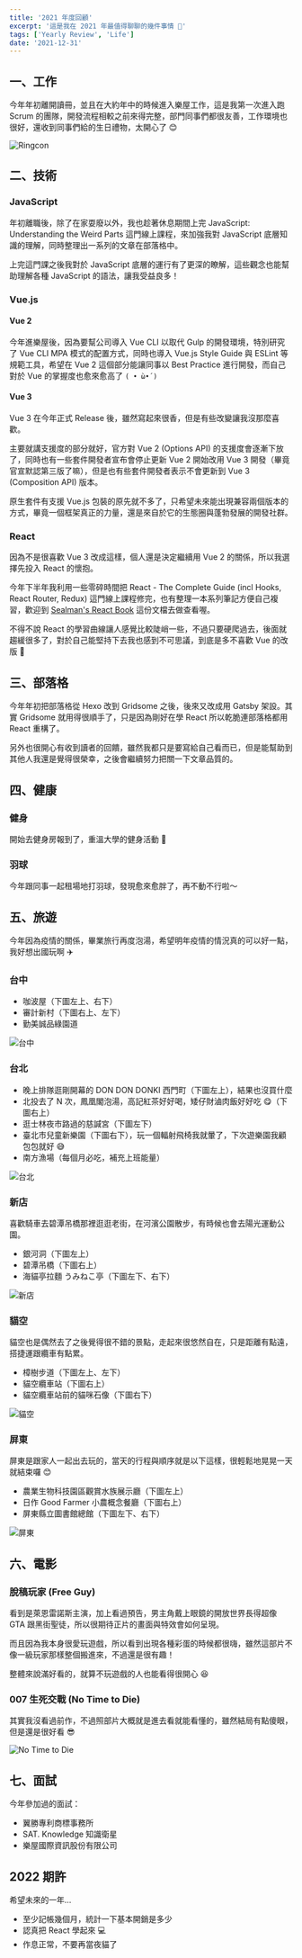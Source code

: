 ```yaml
---
title: '2021 年度回顧'
excerpt: '這是我在 2021 年最值得聊聊的幾件事情 🎉'
tags: ['Yearly Review', 'Life']
date: '2021-12-31'
---
```


## 一、工作

今年年初離開讀冊，並且在大約年中的時候進入樂屋工作，這是我第一次進入跑 Scrum 的團隊，開發流程相較之前來得完整，部門同事們都很友善，工作環境也很好，還收到同事們給的生日禮物，太開心了 😊

![Ringcon](https://i.imgur.com/zKW6qQN.jpg)

## 二、技術

### JavaScript

年初離職後，除了在家耍廢以外，我也趁著休息期間上完 JavaScript: Understanding the Weird Parts 這門線上課程，來加強我對 JavaScript 底層知識的理解，同時整理出一系列的文章在部落格中。

上完這門課之後我對於 JavaScript 底層的運行有了更深的瞭解，這些觀念也能幫助理解各種 JavaScript 的語法，讓我受益良多！

### Vue.js

#### Vue 2

今年進樂屋後，因為要幫公司導入 Vue CLI 以取代 Gulp 的開發環境，特別研究了 Vue CLI MPA 模式的配置方式，同時也導入 Vue.js Style Guide 與 ESLint 等規範工具，希望在 Vue 2 這個部分能讓同事以 Best Practice 進行開發，而自己對於 Vue 的掌握度也愈來愈高了 `( • ̀ω•́ )`

#### Vue 3

Vue 3 在今年正式 Release 後，雖然寫起來很香，但是有些改變讓我沒那麼喜歡。

主要就講支援度的部分就好，官方對 Vue 2 (Options API) 的支援度會逐漸下放了，同時也有一些套件開發者宣布會停止更新 Vue 2 開始改用 Vue 3 開發（畢竟官宣默認第三版了嘛），但是也有些套件開發者表示不會更新到 Vue 3 (Composition API) 版本。

原生套件有支援 Vue.js 包裝的原先就不多了，只希望未來能出現兼容兩個版本的方式，畢竟一個框架真正的力量，還是來自於它的生態圈與蓬勃發展的開發社群。

### React

因為不是很喜歡 Vue 3 改成這樣，個人還是決定繼續用 Vue 2 的關係，所以我選擇先投入 React 的懷抱。

今年下半年我利用一些零碎時間把 React - The Complete Guide (incl Hooks, React Router, Redux) 這門線上課程修完，也有整理一本系列筆記方便自己複習，歡迎到 [Sealman's React Book](https://react.sealman.tw) 這份文檔去做查看喔。

不得不說 React 的學習曲線讓人感覺比較陡峭一些，不過只要硬爬過去，後面就趨緩很多了，對於自己能堅持下去我也感到不可思議，到底是多不喜歡 Vue 的改版 🫢

## 三、部落格

今年年初把部落格從 Hexo 改到 Gridsome 之後，後來又改成用 Gatsby 架設。其實 Gridsome 就用得很順手了，只是因為剛好在學 React 所以乾脆連部落格都用 React 重構了。

另外也很開心有收到讀者的回饋，雖然我都只是要寫給自己看而已，但是能幫助到其他人我還是覺得很榮幸，之後會繼續努力把關一下文章品質的。

## 四、健康

### 健身

開始去健身房報到了，重溫大學的健身活動 💪

### 羽球

今年跟同事一起租場地打羽球，發現愈來愈胖了，再不動不行啦～

## 五、旅遊

今年因為疫情的關係，畢業旅行再度泡湯，希望明年疫情的情況真的可以好一點，我好想出國玩啊 ✈️

### 台中

- 咖波屋（下圖左上、右下）
- 審計新村（下圖右上、左下）
- 勤美誠品綠園道

![台中](https://i.imgur.com/fgZqTFT.jpg)

### 台北

- 晚上排隊逛剛開幕的 DON DON DONKI 西門町（下圖左上），結果也沒買什麼
- 北投去了 N 次，鳳凰閣泡湯，高記紅茶好好喝，矮仔財滷肉飯好好吃 😋（下圖右上）
- 逛士林夜市路過的慈諴宮（下圖左下）
- 臺北市兒童新樂園（下圖右下），玩一個輻射飛椅我就暈了，下次遊樂園我顧包包就好 😅
- 南方漁場（每個月必吃，補充上班能量）

![台北](https://i.imgur.com/A8Kww8l.jpg)

### 新店

喜歡騎車去碧潭吊橋那裡逛逛老街，在河濱公園散步，有時候也會去陽光運動公園。

- 銀河洞（下圖左上）
- 碧潭吊橋（下圖右上）
- 海貓亭拉麵 うみねこ亭（下圖左下、右下）

![新店](https://i.imgur.com/osfyjwo.jpg)

### 貓空

貓空也是偶然去了之後覺得很不錯的景點，走起來很悠然自在，只是距離有點遠，搭捷運跟纜車有點累。

- 樟樹步道（下圖左上、左下）
- 貓空纜車站（下圖右上）
- 貓空纜車站前的貓咪石像（下圖右下）

![貓空](https://i.imgur.com/0su5eyl.jpg)

### 屏東

屏東是跟家人一起出去玩的，當天的行程與順序就是以下這樣，很輕鬆地晃晃一天就結束囉 😊

- 農業生物科技園區觀賞水族展示廳（下圖左上）
- 日作 Good Farmer 小農概念餐廳（下圖右上）
- 屏東縣立圖書館總館（下圖左下、右下）

![屏東](https://i.imgur.com/AHlJEkm.jpg)

## 六、電影

### 脫稿玩家 (Free Guy)

看到是萊恩雷諾斯主演，加上看過預告，男主角戴上眼鏡的開放世界長得超像 GTA 跟黑街聖徒，所以很期待正片的畫面與特效會如何呈現。

而且因為我本身很愛玩遊戲，所以看到出現各種彩蛋的時候都很嗨，雖然這部片不像一級玩家那樣整個搬進來，不過還是很有趣！

整體來說滿好看的，就算不玩遊戲的人也能看得很開心 😆

### 007 生死交戰 (No Time to Die)

其實我沒看過前作，不過照部片大概就是進去看就能看懂的，雖然結局有點傻眼，但是還是很好看 😎

![No Time to Die](https://i.imgur.com/2yoJcE7.jpg)

## 七、面試

今年參加過的面試：

- 翼勝專利商標事務所
- SAT. Knowledge 知識衛星
- 樂屋國際資訊股份有限公司

## 2022 期許

希望未來的一年…

- 至少記帳幾個月，統計一下基本開銷是多少
- 認真把 React 學起來 💻
- 作息正常，不要再當夜貓了
